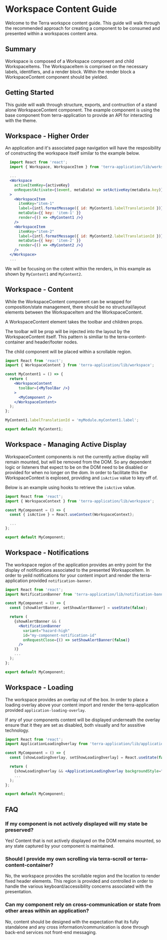 # Workspace Content Guide

Welcome to the Terra workspce content guide. This guide will walk through the recommended approach for creating a component to be consumed and presented within a workspaces content area.

## Summary

Workspace is composed of a Workspace component and child WorkspaceItems. The WorkspaceItem is comprised on the necessary labels, identifiers, and a render block. Within the render block a WorkspaceContent component should be yielded.

## Getting Started

This guide will walk through structure, exports, and contruction of a stand alone WorkspaceContent component. The example component is using the base component from terra-application to provide an API for interacting with the theme.

## Workspace - Higher Order

An application and it's associated page navigation will have the resposibility of constructing the workspace itself similar to the example below.

```jsx
  import React from 'react';
  import { Workspace, WorkspaceItem } from 'terra-application/lib/workspace';

  ...
  <Workspace
    activeItemKey={activeKey}
    onRequestActivate={(event, metaData) => setActiveKey(metaData.key)}
  >
    <WorkspaceItem
      itemKey="item-1"
      label={intl.formatMessage({ id: MyContent1.labelTranslationId })}
      metaData={{ key: 'item-1' }}
      render={() => <MyContent1 />}
    />
    <WorkspaceItem
      itemKey="item-2"
      label={intl.formatMessage({ id: MyContent2.labelTranslationId })}
      metaData={{ key: 'item-2' }}
      render={() => <MyContent2 />}
    />
  </Workspace>
  ...
```

We will be focusing on the cotent within the renders, in this example as shown by `MyContent1` and `MyContent2`.

## Workspace - Content

While the WorkspaceContent component can be wrapped for composition/state management, there should be no structural/layout elements between the WorkspaceItem and the WorkspaceContent.

A WorkspaceContent element takes the toolbar and children props.

The toolbar will be prop will be injected into the layout by the WorkspaceContent itself. This pattern is similiar to the terra-content-container and header/footer nodes.

The child component will be placed within a scrollable region.

```jsx
import React from 'react';
import { WorkspaceContent } from 'terra-application/lib/workspace';

const MyContent1 = () => {
  return (
    <WorkspaceContent
      toolBar={<MyToolBar />}
    >
      <MyComponent />
    </WorkspaceContent>
  );
};

MyContent1.labelTranslationId = 'myModule.myContent1.label';

export default MyContent1;
```

## Workspace - Managing Active Display

WorkspaceContent components is not the currently active display will remain mounted, but will be removed from the DOM. So any dependent logic or listeners that expect to be on the DOM need to be disabled or provided for when no longer on the dom. In order to facilitate this the WorkspaceContext is explosed, providing and `isActive` value to key off of.

Below is an example using hooks to retrieve the `isActive` value.

```jsx
import React from 'react';
import { WorkspaceContext } from 'terra-application/lib/workspace';

const MyComponent = () => {
  const { isActive } = React.useContext(WorkspaceContext);

  ...
};

export default MyComponent;
```

## Workspace - Notifications

The workspace region of the application provides an entry point for the display of notifications associated to the presented WorksapceItem. In order to yeild notifications for your content import and render the terra-application provided `notification-banner`.

```jsx
import React from 'react';
import NotificationBanner from 'terra-application/lib/notification-banner';

const MyComponent = () => {
  const [showAlertBanner, setShowAlertBanner] = useState(false);

  return (
    {showAlertBanner && (
      <NotificationBanner
        variant="hazard-high"
        id="my-component-notification-id"
        onRequestClose={() => setShowAlertBanner(false)}
      />
    )}
    ...
  );
};

export default MyComponent;
```

## Workspace - Loading

The workspace provides an overlay out of the box. In order to place a loading overlay above your content import and render the terra-application provided `application-loading-overlay`.

If any of your components content will be displayed underneath the overlay ensure that it they are set as disabled, both visually and for asssitive technology.

```jsx
import React from 'react';
import ApplicationLoadingOverlay from 'terra-application/lib/application-loading-overlay';

const MyComponent = () => {
  const [showLoadingOverlay, setShowLoadingOverlay] = React.useState(false);

  return (
    {showLoadingOverlay && <ApplicationLoadingOverlay backgroundStyle="light" />}
    ...
  );
};

export default MyComponent;
```

## FAQ

### If my component is not actively displayed will my state be preserved?

Yes! Content that is not actively displayed on the DOM remains mounted, so any state captured by your component is maintained.

### Should I provide my own scrolling via terra-scroll or terra-content-container?

No, the workspace provides the scrollable region and the location to render fixed header elements. This region is provided and controlled in order to handle the various keyboard/accessibility concerns associated with the presentation.

### Can my component rely on cross-communication or state from other areas within an application?

No, content should be designed with the expectation that its fully standalone and any cross information/communication is done through back-end services not front-end messaging.

